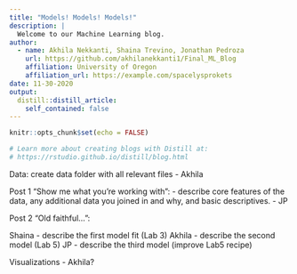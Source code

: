```yaml
---
title: "Models! Models! Models!"
description: |
  Welcome to our Machine Learning blog. 
author:
  - name: Akhila Nekkanti, Shaina Trevino, Jonathan Pedroza 
    url: https://github.com/akhilanekkanti1/Final_ML_Blog
    affiliation: University of Oregon
    affiliation_url: https://example.com/spacelysprokets
date: 11-30-2020
output:
  distill::distill_article:
    self_contained: false
---
```



```r
knitr::opts_chunk$set(echo = FALSE)

# Learn more about creating blogs with Distill at:
# https://rstudio.github.io/distill/blog.html

```

Data: create data folder with all relevant files  - Akhila

Post 1 "Show me what you're working with": 
- describe core features of the data, any additional data you joined in and why, and basic descriptives. - JP

Post 2 "Old faithful...":

Shaina - describe the first model fit (Lab 3)
Akhila - describe the second model (Lab 5)
JP - describe the third model (improve Lab5 recipe)

Visualizations - Akhila? 

